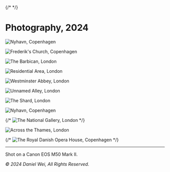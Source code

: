 
<Navbar />

{/* <Footbar /> */}

# Photography, 2024

![Nyhavn, Copenhagen](/photos/europe-1.jpg)

![Frederik's Church, Copenhagen](/photos/europe-2.jpg)

![The Barbican, London](/photos/europe-3.jpg)

![Residential Area, London](/photos/europe-4.jpg)

![Westminster Abbey, London](/photos/europe-5.jpg)

![Unnamed Alley, London](/photos/europe-6.jpg)

![The Shard, London](/photos/europe-7.jpg)

![Nyhavn, Copenhagen](/photos/europe-8.jpg)

{/* ![The National Gallery, London](/photos/europe-9.jpg) */}

![Across the Thames, London](/photos/europe-10.jpg)

{/* ![The Royal Danish Opera House, Copenhagen](/photos/europe-11.jpg) */}

---

Shot on a Canon EOS M50 Mark II.

_© 2024 Daniel Wei, All Rights Reserved._
